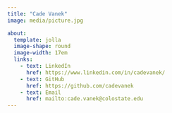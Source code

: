 ```yaml
---
title: "Cade Vanek"
image: media/picture.jpg

about: 
  template: jolla
  image-shape: round
  image-width: 17em
  links:
    - text: LinkedIn
      href: https://www.linkedin.com/in/cadevanek/
    - text: GitHub
      href: https://github.com/cadevanek
    - text: Email
      href: mailto:cade.vanek@colostate.edu
---
```


# 

